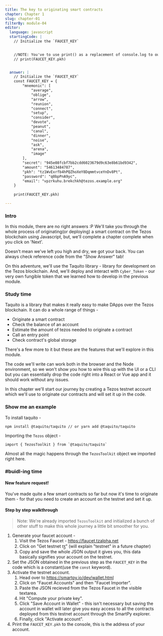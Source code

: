 ```yaml
---
title: The key to originating smart contracts
chapter: Chapter 1
slug: chapter-01
filterBy: module-04
editor:
  language: javascript
  startingCode: |
    // Initialize the `FAUCET_KEY`

    
    //NOTE: You've to use print() as a replacement of console.log to output content on this platform, eg - print("Hello World")
    // print(FAUCET_KEY.pkh)


  answer: |
    // Initialize the `FAUCET_KEY`
    const FAUCET_KEY = {
        "mnemonic": [
            "average",
            "oblige",
            "arrow",
            "reunion",
            "connect",
            "setup",
            "consider",
            "devote",
            "peanut",
            "canal",
            "dinner",
            "noise",
            "ask",
            "arena",
            "image"
        ],
        "secret": "945e08fcbf7bb2cdd6023679d9c63e8b61bd9342",
        "amount": "54613484787",
        "pkh": "tz1WvExrfb4hPQZhoXeY8DqmmtvceYnDv8Pt",
        "password": "q0bpPnA9yc",
        "email": "vpzrkuhu.brekchkh@tezos.example.org"
    }
        
    print(FAUCET_KEY.pkh)

---
```

### Intro
In this module, there are no right answers :P 
We'll take you through the whole process of originating(or deploying) a smart contract on the Tezos blockchain using Javascript, but, we'll complete a chapter complete when you click on 'Next'.

Doesn't mean we've left you high and dry, we got your back. 
You can always check reference code from the "Show Answer" tab!

On this adventure, we'll use the Taquito library - library for development on the Tezos blockchain.
And, we'll deploy and interact with `Cyber_Token` - our very own fungible token that we learned how to develop in the previous module.

### Study time
Taquito is a library that makes it really easy to make DApps over the Tezos blockchain.
It can do a whole range of things - 
- Originate a smart contract
- Check the balance of an account
- Estimate the amount of tezos needed to originate a contract
- Call an entry point
- Check contract's global storage

There's a few more to it but these are the features that we'll explore in this module.

The code we'll write can work both in the browser and the Node environment, so we won't show you how to wire this up with the UI or a CLI but you can essentially drop the code right into a React or Vue app and it should work without any issues.


In this chapter we'll start our journey by creating a Tezos testnet account which we'll use to originate our contracts and will set it up in the code.

### Show me an example
To install taquito - 
```javascript=
npm install @taquito/taquito // or yarn add @taquito/taquito
```
Importing the `Tezos` object - 
```javascript=
import { TezosToolkit } from `@taquito/taquito`
```
Almost all the magic happens through the `TezosToolkit` object we imported right here.

### #buidl-ing time
 
#### New feature request!
You've made quite a few smart contracts so far but now it's time to originate them - for that you need to create an account on the testnet and set it up.

#### Step by step walkthrough

> Note: We're already imported `TezosToolkit` and initialized a bunch of other stuff to make this whole journey a little bit smoother for you.

1. Generate your faucet account - 
    1. Visit the Tezos Faucet - https://faucet.tzalpha.net
    2. Click on "Get testnet ꜩ" (will explain "testnet" in a future chapter)
    3. Copy and save the whole JSON output it gives you, this  data basically signifies your account on the testnet.
2. Set the JSON obtained in the previous step as the `FAUCET_KEY` in the code which is a constant(use the `const` keyword).
3. Activate the testnet account.
    1. Head over to https://smartpy.io/dev/wallet.html
    2. Click on "Faucet Accounts" and then "Faucet Importer".
    3. Paste the JSON recieved from the Tezos Faucet in the visible textarea.
    4. Hit "Compute your private key".
    5. Click "Save Account in Wallet" - this isn't necessary but saving the account in wallet will later give you easy access to all the contracts deployed from this testnet account through the SmartPy explorer.
    6. Finally, click "Activate account".
4. Print the `FAUCET_KEY.pkh` to the console, this is the address of your account.
